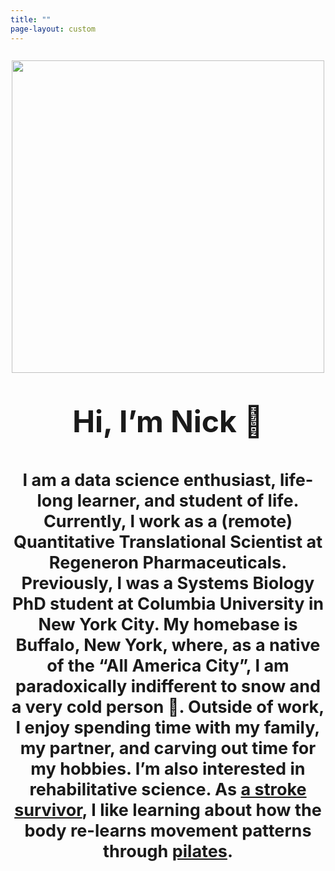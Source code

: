 ```yaml
---
title: ""
page-layout: custom
---
```



::: {.column-screen style="text-align: center; font-size:27px"}
![](headshot.png){width=500px max-width=100%}

<p style="font-size:48px">
**Hi, I'm Nick 👋**
</p>

<p>

**I am a data science enthusiast, life-long learner, and student of
life. Currently, I work as a (remote) Quantitative Translational Scientist
at Regeneron Pharmaceuticals. Previously, I was a Systems Biology PhD
student at Columbia University in New York City. My homebase is Buffalo, New York, where, as a native of the "All
America City", I am paradoxically indifferent to snow and a very cold
person 😬. Outside of work, I enjoy spending time with my family, my partner, and
carving out time for my hobbies. I'm also interested in rehabilitative science. As [a stroke
survivor](https://www.wgrz.com/article/life/wny-native-continues-recovery-from-stroke/244046774),
I like learning about how the body re-learns movement patterns through
[pilates](http://www.koppelemethod.com/).**

</p>

:::

